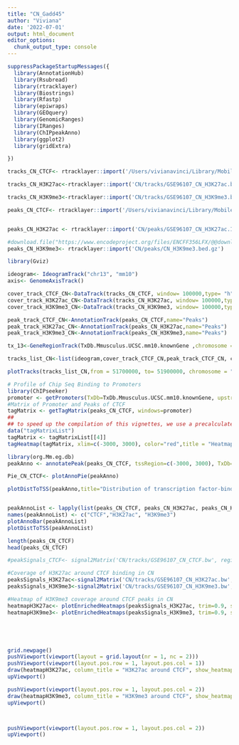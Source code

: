 ```yaml
---
title: "CN_Gadd45"
author: "Viviana"
date: '2022-07-01'
output: html_document
editor_options: 
  chunk_output_type: console
---
```


```r
suppressPackageStartupMessages({
  library(AnnotationHub)
  library(Rsubread)
  library(rtracklayer)
  library(Biostrings)
  library(Rfastp)
  library(epiwraps)
  library(GEOquery)
  library(GenomicRanges)
  library(IRanges)
  library(ChIPpeakAnno)
  library(ggplot2)
  library(gridExtra)

})

```


```r

tracks_CN_CTCF<- rtracklayer::import('/Users/vivianavinci/Library/Mobile Documents/com~apple~CloudDocs/Desktop/_ETH/SP 2022/BIOINFORMATICS/Project /CN/tracks/GSE96107_CN_CTCF.bw')

tracks_CN_H3K27ac<-rtracklayer::import('CN/tracks/GSE96107_CN_H3K27ac.bw')

tracks_CN_H3K9me3<-rtracklayer::import('CN/tracks/GSE96107_CN_H3K9me3.bw')

peaks_CN_CTCF<- rtracklayer::import('/Users/vivianavinci/Library/Mobile Documents/com~apple~CloudDocs/Desktop/_ETH/SP 2022/BIOINFORMATICS/Project /CN/peaks/GSE96107_CN_CTCF.IDR0.05.filt.narrowPeak')


peaks_CN_H3K27ac <- rtracklayer::import('CN/peaks/GSE96107_CN_H3K27ac.IDR0.05.filt.narrowPeak')

#download.file("https://www.encodeproject.org/files/ENCFF356LFX/@@download/ENCFF356LFX.bed.gz" , dest="CN/peaks/CN_H3K9me3.bed.gz")
peaks_CN_H3K9me3<- rtracklayer::import('CN/peaks/CN_H3K9me3.bed.gz')

```



```r
library(Gviz)

ideogram<- IdeogramTrack("chr13", "mm10")
axis<- GenomeAxisTrack()

cover_track_CTCF_CN<-DataTrack(tracks_CN_CTCF, window= 100000,type= "h", name="CTCF", col="blue")
cover_track_H3K27ac_CN<-DataTrack(tracks_CN_H3K27ac, window= 100000,type= "h", name="H3K27ac", col="purple")
cover_track_H3K9me3_CN<-DataTrack(tracks_CN_H3K9me3, window= 100000,type= "h", name="H3K9me3", col="pink", ylim = c(0,2) )

peak_track_CTCF_CN<-AnnotationTrack(peaks_CN_CTCF,name="Peaks")
peak_track_H3K27ac_CN<-AnnotationTrack(peaks_CN_H3K27ac,name="Peaks")
peak_track_H3K9me3_CN<-AnnotationTrack(peaks_CN_H3K9me3,name="Peaks")

tx_13<-GeneRegionTrack(TxDb.Mmusculus.UCSC.mm10.knownGene ,chromosome = "chr13",start  = 51700000, end= 51900000, name="Genes")

tracks_list_CN<-list(ideogram,cover_track_CTCF_CN,peak_track_CTCF_CN, cover_track_H3K27ac_CN, peak_track_H3K27ac_CN, cover_track_H3K9me3_CN,peak_track_H3K9me3_CN, tx_13, axis)
```


```r

plotTracks(tracks_list_CN,from = 51700000, to= 51900000, chromosome = "chr13",main= "ChipSeq around Gadd45y in cortical Neurons",cex.main=1.5)
```


```r
# Profile of Chip Seq Binding to Promoters 
library(ChIPseeker)
promoter <- getPromoters(TxDb=TxDb.Mmusculus.UCSC.mm10.knownGene, upstream=3000, downstream=3000)
#Matrix of Promoter and Peaks of CTCF 
tagMatrix <- getTagMatrix(peaks_CN_CTCF, windows=promoter)
##
## to speed up the compilation of this vignettes, we use a precalculated tagMatrix
data("tagMatrixList")
tagMatrix <- tagMatrixList[[4]]
tagHeatmap(tagMatrix, xlim=c(-3000, 3000), color="red",title = "Heatmap of ChIP CTCF peaks binding to TSS regions")

library(org.Mm.eg.db)
peakAnno <- annotatePeak(peaks_CN_CTCF, tssRegion=c(-3000, 3000), TxDb= TxDb.Mmusculus.UCSC.mm10.knownGene , annoDb="org.Mm.eg.db")

Pie_CN_CTCF<- plotAnnoPie(peakAnno)

plotDistToTSS(peakAnno,title="Distribution of transcription factor-binding loci\nrelative to TSS")


peakAnnoList <- lapply(list(peaks_CN_CTCF, peaks_CN_H3K27ac, peaks_CN_H3K9me3) ,annotatePeak, TxDb=TxDb.Mmusculus.UCSC.mm10.knownGene, tssRegion=c(-3000, 3000), verbose=FALSE)
names(peakAnnoList) <- c("CTCF","H3K27ac", "H3K9me3")
plotAnnoBar(peakAnnoList)
plotDistToTSS(peakAnnoList)

```


```r
length(peaks_CN_CTCF)
head(peaks_CN_CTCF)

#peakSignals_CTCF<- signal2Matrix('CN/tracks/GSE96107_CN_CTCF.bw', regions=peaks_CN_CTCF, extend=3000, w=20)

#Coverage of H3K27ac around CTCF binding in CN 
peaksSignals_H3K27ac<-signal2Matrix('CN/tracks/GSE96107_CN_H3K27ac.bw', regions = peaks_CN_CTCF, extend = 3000, w = 20 )
peaksSignals_H3K9me3<-signal2Matrix('CN/tracks/GSE96107_CN_H3K9me3.bw', regions = peaks_CN_CTCF, extend = 3000, w = 20 )

#Heatmap of H3K9me3 coverage around CTCF peaks in CN 
heatmapH3K27ac<- plotEnrichedHeatmaps(peaksSignals_H3K27ac, trim=0.9, scale_title = "density 1")
heatmapH3K9me3<- plotEnrichedHeatmaps(peaksSignals_H3K9me3, trim=0.9, scale_title = "density 2")





grid.newpage()
pushViewport(viewport(layout = grid.layout(nr = 1, nc = 2)))
pushViewport(viewport(layout.pos.row = 1, layout.pos.col = 1))
draw(heatmapH3K27ac, column_title = "H3K27ac around CTCF", show_heatmap_legend = FALSE, newpage = FALSE)
upViewport()

pushViewport(viewport(layout.pos.row = 1, layout.pos.col = 2))
draw(heatmapH3K9me3, column_title = "H3K9me3 around CTCF", show_heatmap_legend = FALSE, newpage = FALSE)
upViewport()



pushViewport(viewport(layout.pos.row = 1, layout.pos.col = 2))
upViewport()



```

